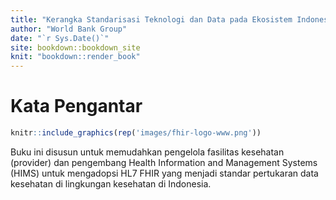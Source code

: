 ```yaml
--- 
title: "Kerangka Standarisasi Teknologi dan Data pada Ekosistem Indonesia Health Services"
author: "World Bank Group"
date: "`r Sys.Date()`"
site: bookdown::bookdown_site
knit: "bookdown::render_book"
---
```


# Kata Pengantar {-}

```r
knitr::include_graphics(rep('images/fhir-logo-www.png'))
```

Buku ini disusun untuk memudahkan pengelola fasilitas kesehatan (provider) dan pengembang Health Information and Management Systems (HIMS) untuk mengadopsi HL7 FHIR yang menjadi standar pertukaran data kesehatan di lingkungan kesehatan di Indonesia.